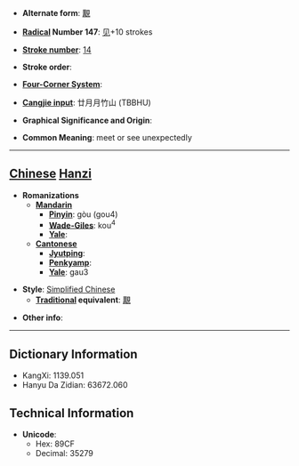 * '''Alternate form''': [[覯]]

* '''[[Wiktionary:Chinese radical index| Radical]] Number 147''': [[Wiktionary:Chinese radical index 见|见]]+10 strokes

* '''[[Wiktionary:Chinese total strokes index|Stroke number]]''': [[Wiktionary:Chinese total strokes index 14|14]]

* '''Stroke order''': 

* '''[[Wiktionary:Chinese four corner index|Four-Corner System]]''': 

* '''[[Wiktionary:Chinese Cangjie index|Cangjie input]]''': 廿月月竹山 (TBBHU)

* '''Graphical Significance and Origin''': 

* '''Common Meaning''': meet or see unexpectedly

----

== [[Chinese]] [[Hanzi]] ==

* '''Romanizations'''
** '''[[Mandarin]]'''
*** '''[[Pinyin]]''': gòu (gou4)
*** '''[[Wade-Giles]]''': kou<sup>4</sup>
*** '''[[Yale]]''': 
** '''[[Cantonese]]'''
*** '''[[Jyutping]]''':
*** '''[[Penkyamp]]''': 
*** '''[[Yale]]''': gau3

* '''Style''': [[Simplified Chinese]] 
** '''[[Traditional Chinese|Traditional]] equivalent''': [[覯]]

* '''Other info''': 

----

== Dictionary Information ==

* KangXi: 1139.051
* Hanyu Da Zidian: 63672.060

== Technical Information ==

* '''Unicode''':
** Hex: 89CF
** Decimal: 35279